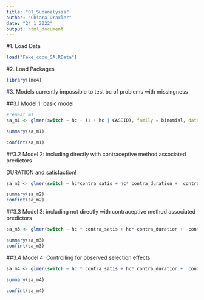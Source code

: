 ```yaml
---
title: "07_Subanalysis"
author: "Chiara Draxler"
date: "24 1 2022"
output: html_document
---
```

#1. Load Data
```r

load("Fake_cccu_SA.RData")
```


#2. Load Packages
```r
library(lme4)
```


#3. Models
currently impossible to test bc of problems with missingness

##3.1 Model 1: basic model
```r
#repeat m1
sa_m1 <- glmer(switch ~ hc + (1 + hc | CASEID), family = binomial, data = Fake_cccu_SA)

summary(sa_m1)

confint(sa_m1)
```


##3.2 Model 2: including directly with contraceptive method associated predictors

DURATION and satisfaction!

```r
sa_m2 <- glmer(switch ~ hc*contra_satis + hc* contra_duration +  contra_satis * contra_duration + (1 + hc | CASEID), family = binomial, data = Fake_cccu_SA)

summary(sa_m2)
confint(sa_m2)
```

##3.3 Model 3: including not directly with contraceptive method associated predictors
```r
sa_m3 <- glmer(switch ~ hc * contra_satis + hc* contra_duration +  contra_satis * contra_duration + hc * sexual_satisfaction + hc * sex_freq + (1 + hc | CASEID), family = binomial, data = Fake_cccu_SA)

summary(sa_m3)
confint(sa_m3)

```

##3.4 Model 4: Controlling for observed selection effects
```r
sa_m4 <- glmer(switch ~ hc * contra_satis + hc* contra_duration +  contra_satis * contra_duration + hc * sexual_satisfaction + hc * sex_freq ++  AGE + DEGREE_recode + POVRATE + HLTHPROB_recode + MEDPROB_recode +  GAPINS_recode + TYPEINS_recode + NKIDS_t1 +  pregnant_between_waves + had_baby_between_waves+ Avoid_recode + FEELPG_recode + rel_dur_factor + (1 + hc | CASEID), family = binomial, data = Fake_cccu_SA)

summary(sa_m4)

confint(sa_m4)
```

